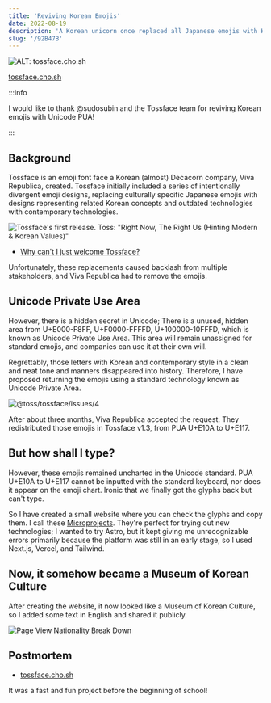 ```yaml
---
title: 'Reviving Korean Emojis'
date: 2022-08-19
description: 'A Korean unicorn once replaced all Japanese emojis with Korean ones. They’re back.'
slug: '/92B47B'
---
```




![ALT: tossface.cho.sh](./25AAC2.png)



[tossface.cho.sh](https://tossface.cho.sh)




:::info

I would like to thank @sudosubin and the Tossface team for reviving Korean emojis with Unicode PUA!

:::

## Background

Tossface is an emoji font face a Korean (almost) Decacorn company, Viva Republica, created.
Tossface initially included a series of intentionally divergent emoji designs,
replacing culturally specific Japanese emojis with designs representing related Korean concepts
and outdated technologies with contemporary technologies.

![Tossface's first release. Toss: &quot;Right Now, The Right Us (Hinting Modern & Korean Values)&quot;](./9A9620.png)

- [Why can't I just welcome Tossface?](https://www-jiwon-me.translate.goog/tossface/?_x_tr_sl=ko&_x_tr_tl=en&_x_tr_hl=en&_x_tr_pto=wapp)

Unfortunately, these replacements caused backlash from multiple stakeholders,
and Viva Republica had to remove the emojis.

## Unicode Private Use Area

However, there is a hidden secret in Unicode;
There is a unused, hidden area from U+E000-F8FF, U+F0000-FFFFD, U+100000-10FFFD, which is known as Unicode Private Use Area.
This area will remain unassigned for standard emojis, and companies can use it at their own will.

Regrettably, those letters with Korean and contemporary style in a clean and neat tone and manners disappeared into history.
Therefore, I have proposed returning the emojis using a standard technology known as Unicode Private Area.

![@toss/tossface/issues/4](./5CE956.png)

After about three months, Viva Republica accepted the request.
They redistributed those emojis in Tossface v1.3, from PUA U+E10A to U+E117.

## But how shall I type?

However, these emojis remained uncharted in the Unicode standard.
PUA U+E10A to U+E117 cannot be inputted with the standard keyboard, nor does it appear on the emoji chart.
Ironic that we finally got the glyphs back but can't type.

So I have created a small website where you can check the glyphs and copy them.
I call these [Microprojects](/research/A46FA5).
They're perfect for trying out new technologies;
I wanted to try Astro, but it kept giving me unrecognizable errors primarily because the platform was still in an early stage,
so I used Next.js, Vercel, and Tailwind.

## Now, it somehow became a Museum of Korean Culture

After creating the website, it now looked like a Museum of Korean Culture,
so I added some text in English and shared it publicly.

![Page View Nationality Break Down](./10F5AA.jpg)

## Postmortem

- [tossface.cho.sh](https://tossface.cho.sh)

It was a fast and fun project before the beginning of school!
